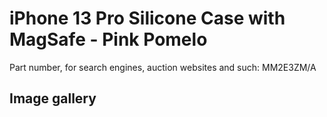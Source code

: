 # iPhone 13 Pro Silicone Case with MagSafe - Pink Pomelo

Part number, for search engines, auction websites and such: MM2E3ZM/A

## Image gallery

<div style={{ width: "768px" }}>
  <GalleryComponent
    images={[
      {
        original: "/everysource/MM2E3",
        thumbnail: "/everypreview/MM2E3",
      },
      {
        original: "/everysource/MM2E3_AV1",
        thumbnail: "/everypreview/MM2E3_AV1",
      },
      {
        original: "/everysource/MM2E3_AV2",
        thumbnail: "/everypreview/MM2E3_AV2",
      },
      {
        original: "/everysource/MM2E3_AV3",
        thumbnail: "/everypreview/MM2E3_AV3",
      },
      {
        original: "/everysource/MM2E3_AV4",
        thumbnail: "/everypreview/MM2E3_AV4",
      },
      {
        original: "/everysource/MM2E3_AV5",
        thumbnail: "/everypreview/MM2E3_AV5",
      }
    ]}
  />
</div>
